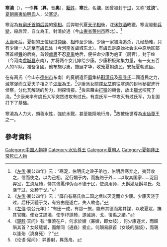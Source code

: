 '''寒澆'''（{{bd|？||？||catIdx=H}}），一作'''奡'''（'''奡'''，音'''奧'''），[[妘姓|'''妘'''姓]]，'''寒'''氏，名'''浇'''，因曾被封于[[过国|过]]，又称“'''过浇'''”。[[夏朝|夏朝]][[東夷|東夷]][[伯明氏|伯明氏]]人，父[[寒浞|寒浞]]。

寒浞為[[有窮氏|有窮氏]][[首領|首領]][[后羿|后羿]]的[[宰相|宰相]]。后羿取代夏[[天子|天子]][[相安|相]]後，沈迷[[飲酒|飲酒]]畋獵，寒浞發動[[兵變|兵變]]，殺后羿，自立為王，封澆於過（今[[山東省|山東省]][[萊州市|萊州市]]西北）。<ref>《[[左传|左传]]·襄公四年》云：“寒浞，伯明氏之谗子弟也，伯明后寒弃之，夷羿收之，信而使之，以为己相。浞行媚于内，而施赂于外……以取其国家……浞因羿室，生浇及豷，恃其谗慝诈伪而不德于民，使浇用师，灭斟灌及斟寻氏，处浇于过，处豷于戈。”</ref>

[[太康|太康]]死后，夏朝的王位经过[[仲康|仲康]]、[[相安|相]]传至少康。少康一家被浇追杀，几经劫难，只有少康一人逃至[[有虞氏|有虞氏]]处（今[[河南省|河南省]]虞城东北）。有虞氏是原始社会末中原地区部落首领[[舜|舜]]的后裔，首领[[虞思|虞思]]不忍[[夏禹|夏禹]]绝后，便任命少康为庖正（厨官），封于纶（今河南[[虞城县|虞城县]]东南），并将两个女儿嫁给少康。少康积极聚集力量，有一支五百人的军队，准备复國。他布施尽惠，施展才华，收笼夏朝遗民，安抚夏朝遗臣。

在有鬲氏（今山东[[德州市|德州市]]东南）的夏朝遺臣[[靡|靡]]集結[[斟灌氏|斟灌氏]]及[[斟寻氏|斟寻氏]]二國遺民之力，滅寒浞而立夏天子相之子[[少康|少康]]為王。<ref>《[[左传|左传]]·襄公四年》云：“靡自有鬲氏收二国之烬以灭浞而立少康。少康灭浇于过，后杼灭豷于戈，有穷由是遂亡，失人故也。”</ref>少康派女間諜[[女艾|女艾]]前往寒浇的封地秘密進行侦察，分化瓦解浇的势力，刺探情报。<ref>《[[左傳|左傳]]·哀公元年》：“有田一成，有眾一旅，能布其德而兆其謀，以收夏眾，撫其官職。使女艾諜澆，使季杼誘豷，遂滅過、戈，復禹之績。”</ref>後來藉由[[打獵|打獵]]的機會，放出[[獵犬|獵犬]]咬死了浇。<ref>《[[楚辞|楚辞]]·天问》有:“惟澆在户，何求於嫂（寡嫂，即女岐），何少康逐犬，而顛隕其首？女歧缝裳，而館同（通姦）爰止。何顛易厥首（女岐的腦袋），而親以逢殆（澆身死）？”</ref>少康亲率有虞氏大军突然进攻有过氏，有虞氏军一举攻灭有过氏军，为复国打下了基础。

寒澆為人力大，頗善水性，強於水戰，甚至能陸地行舟，<ref>《论语·宪问》：羿善射，奡荡舟。</ref>故被後世尊為[[水仙尊王|水仙尊王]]之一。

==參考資料==
<references/>


[[Category:中国人物神|Category:中国人物神]]
[[Category:水仙尊王|Category:水仙尊王]]
[[Category:夏朝人|Category:夏朝人]]
[[Category:夏朝非正常死亡人物|Category:夏朝非正常死亡人物]]